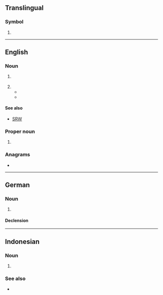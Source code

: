 {{also|rw|.rw}}
==Translingual==

===Symbol===
{{mul-symbol}}

# {{ISO 3166|1|2|Rwanda}}

----

==English==

===Noun===
{{en-noun}}

# {{lb|en|mathematics|probability}} {{initialism of|en|random walk}}
# {{initialism of|en|right wing}}<!-- also sometimes in reference to animal wings -->
#* {{quote-book|en|date=2020-04-30|author=Gabriele Dietze|author2=Julia Roth|title=Right-Wing Populism and Gender: European Perspectives and Beyond|publisher=transcript Verlag|isbn=9783839449806|page=147
|text=And the third part will connect the '''RW''' populists' claim for traditional heteronormative family politics and{{nb...}}}}
#* {{quote-book|en|date=2019-10-08|author=Philinda Masters|title=Inside Broadside: A Decade of Feminist Journalism|publisher=Second Story Press|isbn=9781772601138
|text=The anti-feminism represented by the '''RW''' has to be seen in the context of an increasingly conservative political climate in North America. It's wrong to separate the “economically right wing”{{nb...}}}}

====See also====
* [[SRW]]

===Proper noun===
{{en-proper noun}}

# {{lb|en|Internet}} {{initialism of|en|{{w|RationalWiki}}}}

===Anagrams===
* {{anagrams|en|a=rw|WR|w****r}}

----

==German==

===Noun===
{{de-noun|m.sg}}

# {{lb|de|law of compensation}} {{abbreviation of|de|Restwert}}

====Declension====
{{de-ndecl|m.sg}}

----

==Indonesian==

===Noun===
{{id-noun}}

# {{initialism of|id|rukun warga}}

===See also===
* {{l|id|RT}}